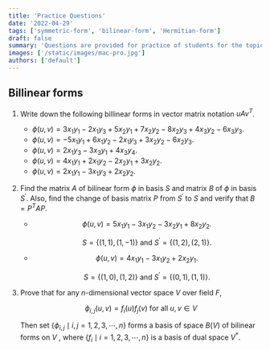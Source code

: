 ```yaml
---
title: 'Practice Questions'
date: '2022-04-29'
tags: ['symmetric-form', 'bilinear-form', 'Hermitian-form']
draft: false
summary: 'Questions are provided for practice of students for the topics Symmetric form , Bilinear form and Hermitian forms.'
images: ['/static/images/mac-pro.jpg']
authors: ['default']
---
```


## Billinear forms

1. Write down the following billinear forms in vector matrix notation $uAv^{T}$.
    - $\phi(u,v) = 3x_1y_1 -2x_1y_3 +5x_2y_1+7x_2y_2-8x_2y_3+4x_3y_2-6x_3y_3$.
    - $\phi(u,v) = -5x_1y_1 +6x_1y_2 -2x_1y_3+3x_2y_2-6x_2y_3$.
    - $\phi(u,v) = 2x_1y_3 -3x_3y_1+4x_3y_4$.
    - $\phi(u,v) = 4x_1y_1+2x_1y_2-2x_2y_1+3x_2y_2$.
    - $\phi(u,v) = 2x_1y_1-3x_1y_3+2x_2y_2$.
2. Find the matrix $A$ of bilinear form $\phi$ in basis $S$ and matrix $B$ of $\phi$ in basis $S^{'}$. Also, find the change of basis matrix $P$ from $S^{'}$ to $S$ and verify that $B=P^T AP$.
    -   $$ \phi(u,v) = 5x_1y_1 -3x_1y_2 -3x_2y_1+ 8x_2y_2 .$$ 

        $$ S = \{(1,1),(1,-1)\} \text{ and } S^{'}=\{(1,2),(2,1)\}. $$
    -   $$ \phi(u,v) = 4x_1y_1 -3x_1y_2 + 2x_2y_1 .$$ 

        $$ S = \{(1,0),(1,2)\} \text{ and } S^{'}=\{(0,1),(1,1)\} .$$
3. Prove that for any $n$-dimensional vector space $V$ over field $F$,

    $$ \phi_{i,j} (u,v) = f_i (u) f_j (v)   \text{ for all } u, v \in V $$

    Then set $\{\phi_{i,j} \mid i,j=1,2,3,\cdots ,n \}$ forms a basis of space $B(V)$ of bilinear forms on $V$ , 
    where $\{f_i \mid i=1,2,3,\cdots,n \}$ is a basis of dual space $V^{*}$.

